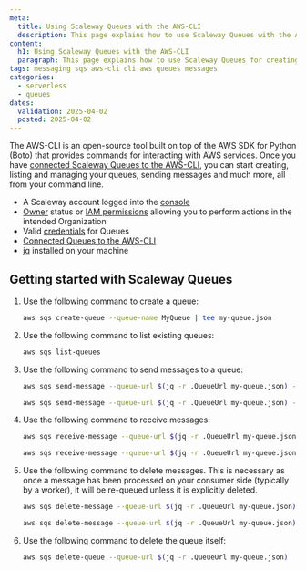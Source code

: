 ```yaml
---
meta:
  title: Using Scaleway Queues with the AWS-CLI
  description: This page explains how to use Scaleway Queues with the AWS CLI
content:
  h1: Using Scaleway Queues with the AWS-CLI
  paragraph: This page explains how to use Scaleway Queues for creating queues and sending and receiving messages with the AWS CLI
tags: messaging sqs aws-cli cli aws queues messages
categories: 
  - serverless
  - queues
dates:
  validation: 2025-04-02
  posted: 2025-04-02
---
```


The AWS-CLI is an open-source tool built on top of the AWS SDK for Python (Boto) that provides commands for interacting with AWS services. Once you have [connected Scaleway Queues to the AWS-CLI](/queues/api-cli/connect-aws-cli/), you can start creating, listing and managing your queues, sending messages and much more, all from your command line.

<Macro id="requirements" />

- A Scaleway account logged into the [console](https://console.scaleway.com)
- [Owner](/iam/concepts/#owner) status or [IAM permissions](/iam/concepts/#permission) allowing you to perform actions in the intended Organization
- Valid [credentials](/queues/how-to/create-credentials/) for Queues
- [Connected Queues to the AWS-CLI](/queues/api-cli/connect-aws-cli/)
- [jq](https://stedolan.github.io/jq/download/) installed on your machine

## Getting started with Scaleway Queues

1. Use the following command to create a queue:

    ```sh
    aws sqs create-queue --queue-name MyQueue | tee my-queue.json
    ```

2. Use the following command to list existing queues:

    ```sh
    aws sqs list-queues
    ```

3. Use the following command to send messages to a queue:

    ```sh
    aws sqs send-message --queue-url $(jq -r .QueueUrl my-queue.json) --message-body "Hello world!"

    aws sqs send-message --queue-url $(jq -r .QueueUrl my-queue.json) --message-body "Second Message."
    ```

4. Use the following command to receive messages:

    ```sh
    aws sqs receive-message --queue-url $(jq -r .QueueUrl my-queue.json) | tee message1.json

    aws sqs receive-message --queue-url $(jq -r .QueueUrl my-queue.json) | tee message2.json
    ```

5. Use the following command to delete messages. This is necessary as once a message has been processed on your consumer side (typically by a worker), it will be re-queued unless it is explicitly deleted.

    ```sh
    aws sqs delete-message --queue-url $(jq -r .QueueUrl my-queue.json) --receipt-handle $(jq -r .Messages[0].ReceiptHandle message1.json)

    aws sqs delete-message --queue-url $(jq -r .QueueUrl my-queue.json) --receipt-handle $(jq -r .Messages[0].ReceiptHandle message2.json)
    ```

6. Use the following command to delete the queue itself:

    ```sh
    aws sqs delete-queue --queue-url $(jq -r .QueueUrl my-queue.json)
    ```
